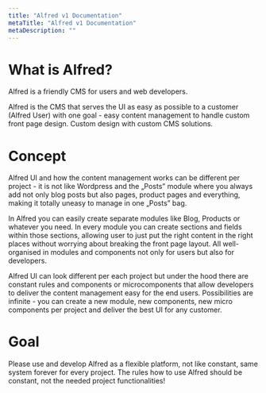 ```yaml
---
title: "Alfred v1 Documentation"
metaTitle: "Alfred v1 Documentation"
metaDescription: ""
---
```


# What is Alfred?
Alfred is a friendly CMS for users and web developers.

Alfred is the CMS that serves the UI as easy as possible to a customer (Alfred User) with one goal - easy content management to handle custom front page design. Custom design with custom CMS solutions. 

# Concept
Alfred UI and how the content management works can be different per project - it is not like Wordpress and the „Posts” module where you always add not only blog posts but also pages, product pages and everything, making it totally uneasy to manage in one „Posts” bag.

In Alfred you can easily create separate modules like Blog, Products or whatever you need. In every module you can create sections and fields within those sections, allowing user to just put the right content in the right places without worrying about breaking the front page layout. All well-organised in modules and components not only for users but also for developers.

Alfred UI can look different per each project but under the hood there are constant rules and components or microcomponents that allow developers to deliver the content management easy for the end users. Possibilities are infinite - you can create a new module, new components, new micro components per project and deliver the best UI for any customer.

# Goal
Please use and develop Alfred as a flexible platform, not like constant, same system forever for every project. The rules how to use Alfred should be constant, not the needed project functionalities!